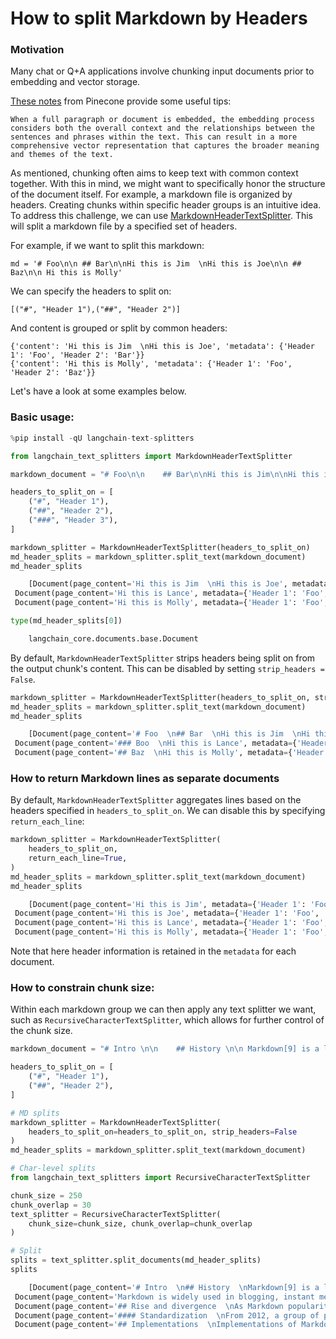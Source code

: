 # How to split Markdown by Headers

### Motivation

Many chat or Q+A applications involve chunking input documents prior to embedding and vector storage.

[These notes](https://www.pinecone.io/learn/chunking-strategies/) from Pinecone provide some useful tips:

```
When a full paragraph or document is embedded, the embedding process considers both the overall context and the relationships between the sentences and phrases within the text. This can result in a more comprehensive vector representation that captures the broader meaning and themes of the text.
```
 
As mentioned, chunking often aims to keep text with common context together. With this in mind, we might want to specifically honor the structure of the document itself. For example, a markdown file is organized by headers. Creating chunks within specific header groups is an intuitive idea. To address this challenge, we can use [MarkdownHeaderTextSplitter](https://api.python.langchain.com/en/latest/markdown/langchain_text_splitters.markdown.MarkdownHeaderTextSplitter.html). This will split a markdown file by a specified set of headers. 

For example, if we want to split this markdown:
```
md = '# Foo\n\n ## Bar\n\nHi this is Jim  \nHi this is Joe\n\n ## Baz\n\n Hi this is Molly' 
```
 
We can specify the headers to split on:
```
[("#", "Header 1"),("##", "Header 2")]
```

And content is grouped or split by common headers:
```
{'content': 'Hi this is Jim  \nHi this is Joe', 'metadata': {'Header 1': 'Foo', 'Header 2': 'Bar'}}
{'content': 'Hi this is Molly', 'metadata': {'Header 1': 'Foo', 'Header 2': 'Baz'}}
```

Let's have a look at some examples below.

### Basic usage:

```python
%pip install -qU langchain-text-splitters
```


```python
from langchain_text_splitters import MarkdownHeaderTextSplitter
```


```python
markdown_document = "# Foo\n\n    ## Bar\n\nHi this is Jim\n\nHi this is Joe\n\n ### Boo \n\n Hi this is Lance \n\n ## Baz\n\n Hi this is Molly"

headers_to_split_on = [
    ("#", "Header 1"),
    ("##", "Header 2"),
    ("###", "Header 3"),
]

markdown_splitter = MarkdownHeaderTextSplitter(headers_to_split_on)
md_header_splits = markdown_splitter.split_text(markdown_document)
md_header_splits
```


<CodeOutputBlock lang="python">

```python
    [Document(page_content='Hi this is Jim  \nHi this is Joe', metadata={'Header 1': 'Foo', 'Header 2': 'Bar'}),
 Document(page_content='Hi this is Lance', metadata={'Header 1': 'Foo', 'Header 2': 'Bar', 'Header 3': 'Boo'}),
 Document(page_content='Hi this is Molly', metadata={'Header 1': 'Foo', 'Header 2': 'Baz'})]
```

</CodeOutputBlock>


```python
type(md_header_splits[0])
```


<CodeOutputBlock lang="python">

```python
    langchain_core.documents.base.Document
```

</CodeOutputBlock>

By default, `MarkdownHeaderTextSplitter` strips headers being split on from the output chunk's content. This can be disabled by setting `strip_headers = False`.

```python
markdown_splitter = MarkdownHeaderTextSplitter(headers_to_split_on, strip_headers=False)
md_header_splits = markdown_splitter.split_text(markdown_document)
md_header_splits
```


<CodeOutputBlock lang="python">

```python
    [Document(page_content='# Foo  \n## Bar  \nHi this is Jim  \nHi this is Joe', metadata={'Header 1': 'Foo', 'Header 2': 'Bar'}),
 Document(page_content='### Boo  \nHi this is Lance', metadata={'Header 1': 'Foo', 'Header 2': 'Bar', 'Header 3': 'Boo'}),
 Document(page_content='## Baz  \nHi this is Molly', metadata={'Header 1': 'Foo', 'Header 2': 'Baz'})]
```

</CodeOutputBlock>

### How to return Markdown lines as separate documents

By default, `MarkdownHeaderTextSplitter` aggregates lines based on the headers specified in `headers_to_split_on`. We can disable this by specifying `return_each_line`:

```python
markdown_splitter = MarkdownHeaderTextSplitter(
    headers_to_split_on,
    return_each_line=True,
)
md_header_splits = markdown_splitter.split_text(markdown_document)
md_header_splits
```


<CodeOutputBlock lang="python">

```python
    [Document(page_content='Hi this is Jim', metadata={'Header 1': 'Foo', 'Header 2': 'Bar'}),
 Document(page_content='Hi this is Joe', metadata={'Header 1': 'Foo', 'Header 2': 'Bar'}),
 Document(page_content='Hi this is Lance', metadata={'Header 1': 'Foo', 'Header 2': 'Bar', 'Header 3': 'Boo'}),
 Document(page_content='Hi this is Molly', metadata={'Header 1': 'Foo', 'Header 2': 'Baz'})]
```

</CodeOutputBlock>

Note that here header information is retained in the `metadata` for each document.

### How to constrain chunk size:

Within each markdown group we can then apply any text splitter we want, such as `RecursiveCharacterTextSplitter`, which allows for further control of the chunk size.

```python
markdown_document = "# Intro \n\n    ## History \n\n Markdown[9] is a lightweight markup language for creating formatted text using a plain-text editor. John Gruber created Markdown in 2004 as a markup language that is appealing to human readers in its source code form.[9] \n\n Markdown is widely used in blogging, instant messaging, online forums, collaborative software, documentation pages, and readme files. \n\n ## Rise and divergence \n\n As Markdown popularity grew rapidly, many Markdown implementations appeared, driven mostly by the need for \n\n additional features such as tables, footnotes, definition lists,[note 1] and Markdown inside HTML blocks. \n\n #### Standardization \n\n From 2012, a group of people, including Jeff Atwood and John MacFarlane, launched what Atwood characterised as a standardisation effort. \n\n ## Implementations \n\n Implementations of Markdown are available for over a dozen programming languages."

headers_to_split_on = [
    ("#", "Header 1"),
    ("##", "Header 2"),
]

# MD splits
markdown_splitter = MarkdownHeaderTextSplitter(
    headers_to_split_on=headers_to_split_on, strip_headers=False
)
md_header_splits = markdown_splitter.split_text(markdown_document)

# Char-level splits
from langchain_text_splitters import RecursiveCharacterTextSplitter

chunk_size = 250
chunk_overlap = 30
text_splitter = RecursiveCharacterTextSplitter(
    chunk_size=chunk_size, chunk_overlap=chunk_overlap
)

# Split
splits = text_splitter.split_documents(md_header_splits)
splits
```


<CodeOutputBlock lang="python">

```python
    [Document(page_content='# Intro  \n## History  \nMarkdown[9] is a lightweight markup language for creating formatted text using a plain-text editor. John Gruber created Markdown in 2004 as a markup language that is appealing to human readers in its source code form.[9]', metadata={'Header 1': 'Intro', 'Header 2': 'History'}),
 Document(page_content='Markdown is widely used in blogging, instant messaging, online forums, collaborative software, documentation pages, and readme files.', metadata={'Header 1': 'Intro', 'Header 2': 'History'}),
 Document(page_content='## Rise and divergence  \nAs Markdown popularity grew rapidly, many Markdown implementations appeared, driven mostly by the need for  \nadditional features such as tables, footnotes, definition lists,[note 1] and Markdown inside HTML blocks.', metadata={'Header 1': 'Intro', 'Header 2': 'Rise and divergence'}),
 Document(page_content='#### Standardization  \nFrom 2012, a group of people, including Jeff Atwood and John MacFarlane, launched what Atwood characterised as a standardisation effort.', metadata={'Header 1': 'Intro', 'Header 2': 'Rise and divergence'}),
 Document(page_content='## Implementations  \nImplementations of Markdown are available for over a dozen programming languages.', metadata={'Header 1': 'Intro', 'Header 2': 'Implementations'})]
```

</CodeOutputBlock>
